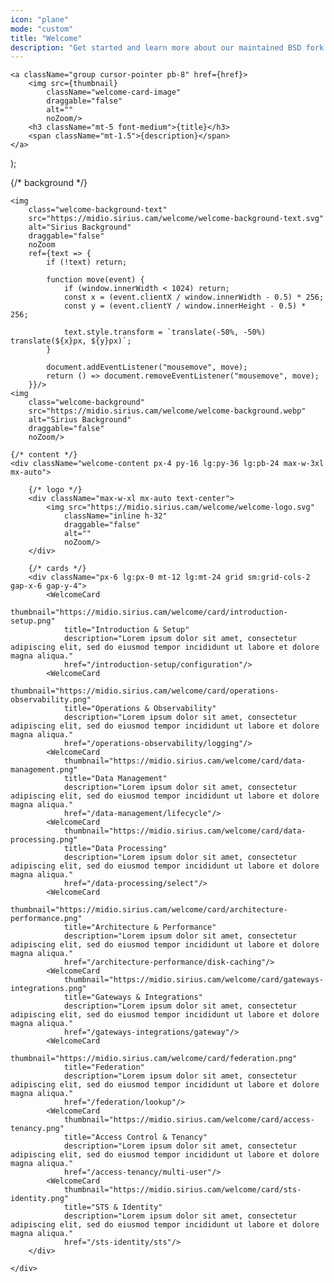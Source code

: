 ```yaml
---
icon: "plane"
mode: "custom"
title: "Welcome"
description: "Get started and learn more about our maintained BSD fork of min.io (the high-performance S3-compatible object store)."
---
```


    <a className="group cursor-pointer pb-8" href={href}>
        <img src={thumbnail}
            className="welcome-card-image"
            draggable="false"
            alt=""
            noZoom/>
        <h3 className="mt-5 font-medium">{title}</h3>
        <span className="mt-1.5">{description}</span>
    </a>
);

<div className="relative">
    {/* background */}
    <div class="welcome-noise"></div>
    <div class="welcome-overlay"></div>

    <img
        class="welcome-background-text"
        src="https://midio.sirius.cam/welcome/welcome-background-text.svg"
        alt="Sirius Background"
        draggable="false"
        noZoom
        ref={text => {
            if (!text) return;

            function move(event) {
                if (window.innerWidth < 1024) return;
                const x = (event.clientX / window.innerWidth - 0.5) * 256;
                const y = (event.clientY / window.innerHeight - 0.5) * 256;

                text.style.transform = `translate(-50%, -50%) translate(${x}px, ${y}px)`;
            }
            
            document.addEventListener("mousemove", move);
            return () => document.removeEventListener("mousemove", move);
        }}/>
    <img
        class="welcome-background"
        src="https://midio.sirius.cam/welcome/welcome-background.webp"
        alt="Sirius Background"
        draggable="false"
        noZoom/>

    {/* content */}
    <div className="welcome-content px-4 py-16 lg:py-36 lg:pb-24 max-w-3xl mx-auto">
        
        {/* logo */}
        <div className="max-w-xl mx-auto text-center">
            <img src="https://midio.sirius.cam/welcome/welcome-logo.svg"
                className="inline h-32"
                draggable="false"
                alt=""
                noZoom/>
        </div>
        
        {/* cards */}
        <div className="px-6 lg:px-0 mt-12 lg:mt-24 grid sm:grid-cols-2 gap-x-6 gap-y-4">
            <WelcomeCard
                thumbnail="https://midio.sirius.cam/welcome/card/introduction-setup.png"
                title="Introduction & Setup"
                description="Lorem ipsum dolor sit amet, consectetur adipiscing elit, sed do eiusmod tempor incididunt ut labore et dolore magna aliqua."
                href="/introduction-setup/configuration"/>
            <WelcomeCard
                thumbnail="https://midio.sirius.cam/welcome/card/operations-observability.png"
                title="Operations & Observability"
                description="Lorem ipsum dolor sit amet, consectetur adipiscing elit, sed do eiusmod tempor incididunt ut labore et dolore magna aliqua."
                href="/operations-observability/logging"/>
            <WelcomeCard
                thumbnail="https://midio.sirius.cam/welcome/card/data-management.png"
                title="Data Management"
                description="Lorem ipsum dolor sit amet, consectetur adipiscing elit, sed do eiusmod tempor incididunt ut labore et dolore magna aliqua."
                href="/data-management/lifecycle"/>
            <WelcomeCard
                thumbnail="https://midio.sirius.cam/welcome/card/data-processing.png"
                title="Data Processing"
                description="Lorem ipsum dolor sit amet, consectetur adipiscing elit, sed do eiusmod tempor incididunt ut labore et dolore magna aliqua."
                href="/data-processing/select"/>
            <WelcomeCard
                thumbnail="https://midio.sirius.cam/welcome/card/architecture-performance.png"
                title="Architecture & Performance"
                description="Lorem ipsum dolor sit amet, consectetur adipiscing elit, sed do eiusmod tempor incididunt ut labore et dolore magna aliqua."
                href="/architecture-performance/disk-caching"/>
            <WelcomeCard
                thumbnail="https://midio.sirius.cam/welcome/card/gateways-integrations.png"
                title="Gateways & Integrations"
                description="Lorem ipsum dolor sit amet, consectetur adipiscing elit, sed do eiusmod tempor incididunt ut labore et dolore magna aliqua."
                href="/gateways-integrations/gateway"/>
            <WelcomeCard
                thumbnail="https://midio.sirius.cam/welcome/card/federation.png"
                title="Federation"
                description="Lorem ipsum dolor sit amet, consectetur adipiscing elit, sed do eiusmod tempor incididunt ut labore et dolore magna aliqua."
                href="/federation/lookup"/>
            <WelcomeCard
                thumbnail="https://midio.sirius.cam/welcome/card/access-tenancy.png"
                title="Access Control & Tenancy"
                description="Lorem ipsum dolor sit amet, consectetur adipiscing elit, sed do eiusmod tempor incididunt ut labore et dolore magna aliqua."
                href="/access-tenancy/multi-user"/>
            <WelcomeCard
                thumbnail="https://midio.sirius.cam/welcome/card/sts-identity.png"
                title="STS & Identity"
                description="Lorem ipsum dolor sit amet, consectetur adipiscing elit, sed do eiusmod tempor incididunt ut labore et dolore magna aliqua."
                href="/sts-identity/sts"/>
        </div>
    
    </div>
</div>
